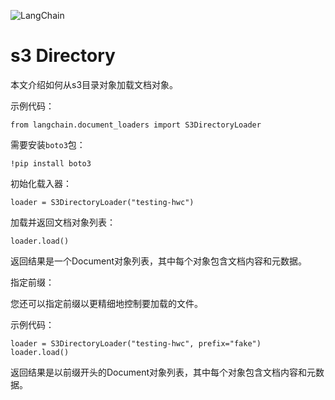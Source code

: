 

<Head>
  <script>
    {
      `(function() {
         var _hmt = _hmt || [];
(function() {
  var hm = document.createElement("script");
  hm.src = "https://hm.baidu.com/hm.js?e60fb290e204e04c5cb6f79b0ac1e697";
  var s = document.getElementsByTagName("script")[0]; 
  s.parentNode.insertBefore(hm, s);
})();
       })();`
    }
  </script>
</Head>

![LangChain](https://pica.zhimg.com/50/v2-56e8bbb52aa271012541c1fe1ceb11a2_r.gif)



s3 Directory
==========================================================

本文介绍如何从s3目录对象加载文档对象。

示例代码：

```
from langchain.document_loaders import S3DirectoryLoader
```

需要安装`boto3`包：

```
!pip install boto3
```

初始化载入器：

```
loader = S3DirectoryLoader("testing-hwc")
```

加载并返回文档对象列表：

```
loader.load()
```

返回结果是一个Document对象列表，其中每个对象包含文档内容和元数据。

指定前缀：

您还可以指定前缀以更精细地控制要加载的文件。

示例代码：

```
loader = S3DirectoryLoader("testing-hwc", prefix="fake")
loader.load()
```

返回结果是以前缀开头的Document对象列表，其中每个对象包含文档内容和元数据。